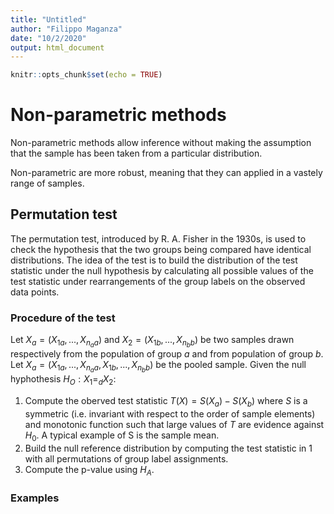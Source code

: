 ```yaml
---
title: "Untitled"
author: "Filippo Maganza"
date: "10/2/2020"
output: html_document
---
```


```r
knitr::opts_chunk$set(echo = TRUE)
```


# Non-parametric methods

Non-parametric methods allow inference without making the assumption that the sample has been taken from a particular distribution.

Non-parametric are more robust, meaning that they can applied in a vastely range of samples.

## Permutation test

The permutation test, introduced by R. A. Fisher in the 1930s, is used to check the hypothesis that the two groups being compared have identical distributions. The idea of the test is to build the distribution of the test statistic under the null hypothesis by calculating all possible values of the test statistic under rearrangements of the group labels on the observed data points.

### Procedure of the test

Let $X_a = (X_{1a},...,X_{n_aa})$ and $X_2 = (X_{1b},...,X_{n_bb})$ be two samples drawn respectively from the population of group $a$ and from population of group $b$. Let $X_a = (X_{1a},...,X_{n_aa},X_{1b},...,X_{n_bb})$ be the pooled sample. Given the null hyphothesis $H_O: X_1=_dX_2$:

1. Compute the oberved test statistic $T(X) = S(X_a) − S (X_b)$ where $S$ is a symmetric (i.e. invariant with respect to the order of sample elements) and monotonic function such that large values of $T$ are evidence against $H_0$. A typical example of S is the sample mean.
2. Build the null reference distribution by computing the test statistic in 1 with all permutations of group label assignments.
3. Compute the p-value using $H_A$.

### Examples
<!-- Let $X_1$ be a random variable representing one population and $X_2$ the random variable representing another population. We can then formally define the following test: -->
<!-- $H_O: X_1=_dX_2 \;\;\;\; H_A: X_1>_dX_2$ -->
<!-- Here $=_d$ denotes $F_1(x)=F_2(x) \;\; \forall x \in  R_{X_1,X_2}$ and means "is equal in distribution to", and $>_d$ denotes $F_1(x)\leq F_2(x) \;\; \forall x \in  R_{X_1,X_2}$ (first-order stochastic dominance). -->




